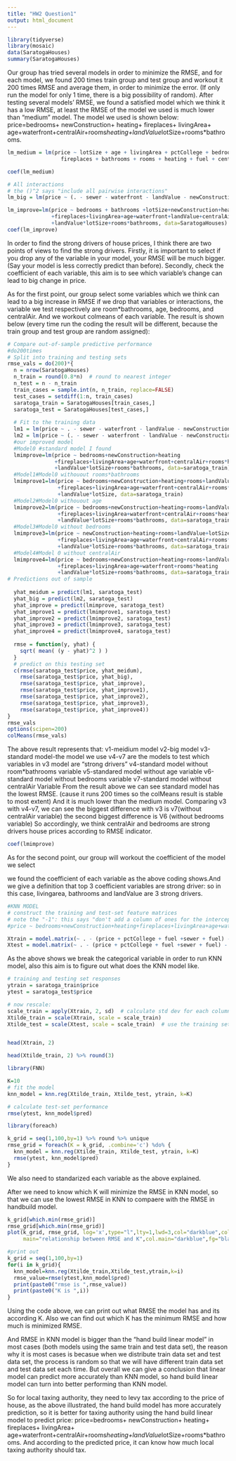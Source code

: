 ```yaml
---
title: "HW2 Question1"
output: html_document
---
```

```r
library(tidyverse)
library(mosaic)
data(SaratogaHouses)
summary(SaratogaHouses)
```

Our group has tried several models in order to minimize the RMSE, and for each model, we found 200 times train group and test group and workout it 200 times RMSE and average them, in order to minimize the error. (If only run the model for only 1 time, there is a big possibility of random). After testing several models’ RMSE, we found a satisfied model which we think it has a low RMSE, at least the RMSE of the model we used is much lower than “medium” model. The model we used is shown below: 
price=bedrooms+ newConstruction+ heating+ fireplaces+ livingArea+ age+waterfront+centralAir+rooms*heating+landValue*lotSize+rooms*bathrooms.

```r
lm_medium = lm(price ~ lotSize + age + livingArea + pctCollege + bedrooms + 
                 fireplaces + bathrooms + rooms + heating + fuel + centralAir, data=SaratogaHouses)

coef(lm_medium)

# All interactions
# the ()^2 says "include all pairwise interactions"
lm_big = lm(price ~ (. - sewer - waterfront - landValue - newConstruction)^2, data=SaratogaHouses)

lm_improve=lm(price ~ bedrooms + bathrooms +lotSize+newConstruction+heating+ rooms
              +fireplaces+livingArea+age+waterfront+landValue+centralAir+rooms*heating
              +landValue*lotSize+rooms*bathrooms, data=SaratogaHouses)
coef(lm_improve)
```
In order to find the strong drivers of house prices, I think there are two points of views to find the strong drivers. Firstly, it is important to select if you drop any of the variable in your model, your RMSE will be much bigger. (Say your model is less correctly predict than before). Secondly, check the coefficient of each variable, this aim is to see which variable’s change can lead to big change in price. 

As for the first point, our group select some variables which we think can lead to a big increase in RMSE if we drop that variables or interactions, the variable we test respectively are room*bathrooms, age, bedrooms, and centralAir. And we workout colmeans of each variable. The result is shown below (every time run the coding the result will be different, because the train group and test group are random assigned):

```r
# Compare out-of-sample predictive performance
#do200times
# Split into training and testing sets
rmse_vals = do(200)*{
  n = nrow(SaratogaHouses)
  n_train = round(0.8*n)  # round to nearest integer
  n_test = n - n_train
  train_cases = sample.int(n, n_train, replace=FALSE)
  test_cases = setdiff(1:n, train_cases)
  saratoga_train = SaratogaHouses[train_cases,]
  saratoga_test = SaratogaHouses[test_cases,]
  
  # Fit to the training data
  lm1 = lm(price ~ . - sewer - waterfront - landValue - newConstruction, data=saratoga_train)
  lm2 = lm(price ~ (. - sewer - waterfront - landValue - newConstruction)^2, data=saratoga_train)
  #our improved model
  #Model0 #standard model I found
  lmimprove=lm(price ~ bedrooms+newConstruction+heating
               +fireplaces+livingArea+age+waterfront+centralAir+rooms*heating
               +landValue*lotSize+rooms*bathrooms, data=saratoga_train)
  #Model1#Model0 withouout rooms*bathrooms 
  lmimprove1=lm(price ~ bedrooms+newConstruction+heating+rooms+landValue+lotSize+bathrooms
                +fireplaces+livingArea+age+waterfront+centralAir+rooms*heating
                +landValue*lotSize, data=saratoga_train)
  #Model2#Model0 withouout age
  lmimprove2=lm(price ~ bedrooms+newConstruction+heating+rooms+landValue+lotSize+bathrooms
                +fireplaces+livingArea+waterfront+centralAir+rooms*heating
                +landValue*lotSize+rooms*bathrooms, data=saratoga_train)
  #Model3#Model0 without bedrooms
  lmimprove3=lm(price ~ newConstruction+heating+rooms+landValue+lotSize+bathrooms
                +fireplaces+livingArea+age+waterfront+centralAir+rooms*heating
                +landValue*lotSize+rooms*bathrooms, data=saratoga_train)
  #Model4#Model 0 without centralAir
  lmimprove4=lm(price ~ bedrooms+newConstruction+heating+rooms+landValue+lotSize+bathrooms
                +fireplaces+livingArea+age+waterfront+rooms*heating
                +landValue*lotSize+rooms*bathrooms, data=saratoga_train)
# Predictions out of sample
  
  yhat_meidum = predict(lm1, saratoga_test)
  yhat_big = predict(lm2, saratoga_test)
  yhat_improve = predict(lmimprove, saratoga_test)
  yhat_improve1 = predict(lmimprove1, saratoga_test)
  yhat_improve2 = predict(lmimprove2, saratoga_test)
  yhat_improve3 = predict(lmimprove3, saratoga_test)
  yhat_improve4 = predict(lmimprove4, saratoga_test)
  
  rmse = function(y, yhat) {
    sqrt( mean( (y - yhat)^2 ) )
  }
  # predict on this testing set
  c(rmse(saratoga_test$price, yhat_meidum),
    rmse(saratoga_test$price, yhat_big),
    rmse(saratoga_test$price, yhat_improve),
    rmse(saratoga_test$price, yhat_improve1),
    rmse(saratoga_test$price, yhat_improve2),
    rmse(saratoga_test$price, yhat_improve3),
    rmse(saratoga_test$price, yhat_improve4))
}
rmse_vals
options(scipen=200)
colMeans(rmse_vals)
```
The above result represents that:
v1-meidium model 
v2-big model
v3-standard model-the model we use
v4-v7 are the models to test which variables in v3 model are “strong drivers”
v4-standard model without room*bathrooms variable
v5-standared model without age variable
v6-standard model without bedrooms variable 
v7-standard model without centralAir Variable
From the result above we can see standard model has the lowest RMSE. (cause it runs 200 times so the colMeans result is stable to most extent) And it is much lower than the medium model. 
Comparing v3 with v4-v7, we can see the biggest difference with v3 is v7(without centralAir variable) the second biggest difference is V6 (without bedrooms variable) So accordingly, we think centralAir and bedrooms are strong drivers house prices according to RMSE indicator.

```r
coef(lmimprove)
```
As for the second point, our group will workout the coefficient of the model we select

we found the coefficient of each variable as the above coding shows.And we give a definition that top 3 coefficient variables are strong driver: so in this case, livingarea, bathrooms and landValue are 3 strong drivers.

```r
#KNN MODEL 
# construct the training and test-set feature matrices
# note the "-1": this says "don't add a column of ones for the intercept"
#price ~ bedrooms+newConstruction+heating+fireplaces+livingArea+age+waterfront+centralAir+rooms*heating+landValue*lotSize+rooms*bathrooms

Xtrain = model.matrix(~ . - (price + pctCollege + fuel +sewer + fuel) - 1, data=saratoga_train)
Xtest = model.matrix(~ . - (price + pctCollege + fuel +sewer + fuel) - 1, data=saratoga_test)
```
As the above shows we break the categorical variable in order to run KNN model, also this aim is to figure out what does the KNN model like.
```r
# training and testing set responses
ytrain = saratoga_train$price
ytest = saratoga_test$price

# now rescale:
scale_train = apply(Xtrain, 2, sd)  # calculate std dev for each column
Xtilde_train = scale(Xtrain, scale = scale_train)
Xtilde_test = scale(Xtest, scale = scale_train)  # use the training set scales!


head(Xtrain, 2)

head(Xtilde_train, 2) %>% round(3)

library(FNN)

K=10
# fit the model
knn_model = knn.reg(Xtilde_train, Xtilde_test, ytrain, k=K)

# calculate test-set performance
rmse(ytest, knn_model$pred)

library(foreach)

k_grid = seq(1,100,by=1) %>% round %>% unique
rmse_grid = foreach(K = k_grid, .combine='c') %do% {
  knn_model = knn.reg(Xtilde_train, Xtilde_test, ytrain, k=K)
  rmse(ytest, knn_model$pred)
}

```
We also need to standarized each variable as the above explained.

After we need to know which K will minimize the RMSE in KNN model, so that we can use the lowest RMSE in KNN to compaere with the RMSE in handbuild model. 
```r

k_grid[which.min(rmse_grid)]
rmse_grid[which.min(rmse_grid)]
plot(k_grid, rmse_grid, log='x',type="l",lty=1,lwd=3,col="darkblue",col.axis="darkblue",  col.lab="black",
     main="relationship between RMSE and K",col.main="darkblue",fg="black",las=0,font=2,xlab="K value",ylab="RMSE",col.lab="black")

#print out
k_grid = seq(1,100,by=1)
for(i in k_grid){
  knn_model=knn.reg(Xtilde_train,Xtilde_test,ytrain,k=i)
  rmse_value=rmse(ytest,knn_model$pred)
  print(paste0("rmse is ",rmse_value))
  print(paste0("K is ",i))
}

```
Using the code above, we can print out what RMSE the model has and its according K. Also we can find out which K has the minimum RMSE and how much is minimized RMSE.

And RMSE in KNN model is bigger than the “hand build linear model” in most cases (both models using the same train and test data set), the reason why it is most cases is becasue when we distribute train data set and test data set, the process is random so that we will have different train data set and test data set each time. But overall we can give a conclusion that linear model can predict more accurately than KNN model, so hand build linear model can turn into better performing than KNN model. 

So for local taxing authority, they need to levy tax according to the price of house, as the above illustrated, the hand build model has more accurately prediction, so it is better for taxing authority using the hand build linear model to predict price:
price=bedrooms+ newConstruction+ heating+ fireplaces+ livingArea+ age+waterfront+centralAir+rooms*heating+landValue*lotSize+rooms*bathrooms.
And according to the predicted price, it can know how much local taxing authority should tax.





